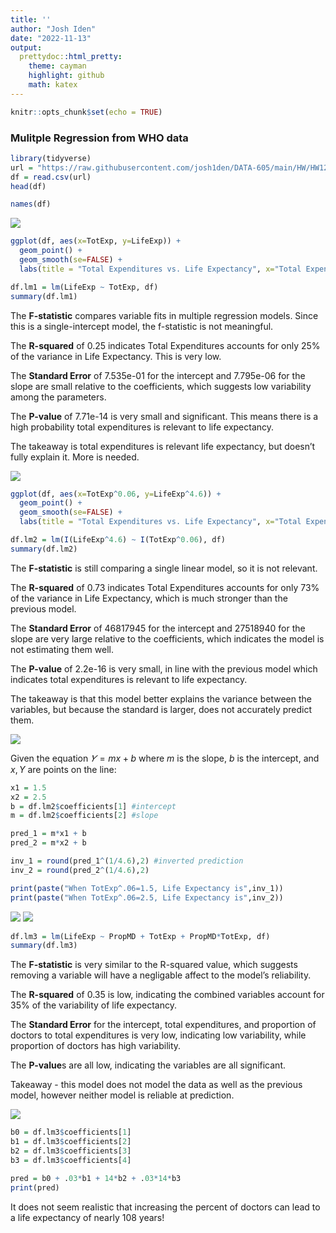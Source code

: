 ```yaml
---
title: ''
author: "Josh Iden"
date: "2022-11-13"
output:
  prettydoc::html_pretty:
    theme: cayman
    highlight: github
    math: katex
---
```


```r
knitr::opts_chunk$set(echo = TRUE)
```

### Mulitple Regression from WHO data

```r
library(tidyverse)
url = "https://raw.githubusercontent.com/josh1den/DATA-605/main/HW/HW12/who.csv"
df = read.csv(url)
head(df)
```

```r
names(df)
```

![](/Users/joshiden/Documents/Classes/CUNY%20SPS/Fall%202022/DATA%20605%20/HW/DATA-605/HW/HW12/Questions/q1.png)

```r
ggplot(df, aes(x=TotExp, y=LifeExp)) + 
  geom_point() +
  geom_smooth(se=FALSE) +
  labs(title = "Total Expenditures vs. Life Expectancy", x="Total Expenditures", y="Life Expectancy")
```

```r
df.lm1 = lm(LifeExp ~ TotExp, df)
summary(df.lm1)
```

The **F-statistic** compares variable fits in multiple regression models. Since this is a single-intercept model, the f-statistic is not meaningful.

The **R-squared** of 0.25 indicates Total Expenditures accounts for only 25% of the variance in Life Expectancy. This is very low.

The **Standard Error** of 7.535e-01 for the intercept and 7.795e-06 for the slope are small relative to the coefficients, which suggests low variability among the parameters.

The **P-value** of 7.71e-14 is very small and significant. This means there is a high probability total expenditures is relevant to life expectancy.

The takeaway is total expenditures is relevant life expectancy, but doesn't fully explain it. More is needed.

![](/Users/joshiden/Documents/Classes/CUNY SPS/Fall 2022/DATA 605 /HW/DATA-605/HW/HW12/Questions/q2.png)
```r
ggplot(df, aes(x=TotExp^0.06, y=LifeExp^4.6)) + 
  geom_point() +
  geom_smooth(se=FALSE) +
  labs(title = "Total Expenditures vs. Life Expectancy", x="Total Expenditures ^0.06", y="Life Expectancy ^4.6")
```
```r
df.lm2 = lm(I(LifeExp^4.6) ~ I(TotExp^0.06), df)
summary(df.lm2)
```
The **F-statistic** is still comparing a single linear model, so it is not relevant.

The **R-squared** of 0.73 indicates Total Expenditures accounts for only 73% of the variance in Life Expectancy, which is much stronger than the previous model.

The **Standard Error** of 46817945 for the intercept and 27518940 for the slope are very large relative to the coefficients, which indicates the model is not estimating them well.

The **P-value** of 2.2e-16 is very small, in line with the previous model which indicates total expenditures is relevant to life expectancy.

The takeaway is that this model better explains the variance between the variables, but because the standard is larger, does not accurately predict them. 

![](/Users/joshiden/Documents/Classes/CUNY SPS/Fall 2022/DATA 605 /HW/DATA-605/HW/HW12/Questions/q3.png)

Given the equation $𝑌 = mx + b$ where $m$ is the slope, $b$ is the intercept, and $x, Y$ are points on the line:

```r
x1 = 1.5 
x2 = 2.5  
b = df.lm2$coefficients[1] #intercept
m = df.lm2$coefficients[2] #slope

pred_1 = m*x1 + b
pred_2 = m*x2 + b

inv_1 = round(pred_1^(1/4.6),2) #inverted prediction
inv_2 = round(pred_2^(1/4.6),2)

print(paste("When TotExp^.06=1.5, Life Expectancy is",inv_1))
print(paste("When TotExp^.06=2.5, Life Expectancy is",inv_2))
```

![](/Users/joshiden/Documents/Classes/CUNY SPS/Fall 2022/DATA 605 /HW/DATA-605/HW/HW12/Questions/q4.png)
![](/Users/joshiden/Documents/Classes/CUNY SPS/Fall 2022/DATA 605 /HW/DATA-605/HW/HW12/Questions/q4a.png)

```r
df.lm3 = lm(LifeExp ~ PropMD + TotExp + PropMD*TotExp, df)
summary(df.lm3)
```
The **F-statistic** is very similar to the R-squared value, which suggests removing a variable will have a negligable affect to the model's reliability.

The **R-squared** of 0.35 is low, indicating the combined variables account for 35% of the variability of life expectancy.

The **Standard Error** for the intercept, total expenditures, and proportion of doctors to total expenditures is very low, indicating low variability, while proportion of doctors has high variability. 

The **P-value**s are all low, indicating the variables are all significant.

Takeaway - this model does not model the data as well as the previous model, however neither model is reliable at prediction.

![](/Users/joshiden/Documents/Classes/CUNY SPS/Fall 2022/DATA 605 /HW/DATA-605/HW/HW12/Questions/q5.png)
```r
b0 = df.lm3$coefficients[1]
b1 = df.lm3$coefficients[2]
b2 = df.lm3$coefficients[3]
b3 = df.lm3$coefficients[4]

pred = b0 + .03*b1 + 14*b2 + .03*14*b3
print(pred)
```

It does not seem realistic that increasing the percent of doctors can lead to a life expectancy of nearly 108 years! 
